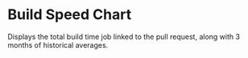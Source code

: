 # Build Speed Chart

Displays the total build time job linked to the pull request, along with 3 months of historical averages.
